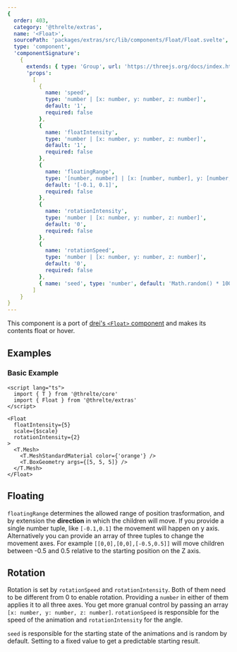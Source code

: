 ```yaml
---
{
  order: 403,
  category: '@threlte/extras',
  name: '<Float>',
  sourcePath: 'packages/extras/src/lib/components/Float/Float.svelte',
  type: 'component',
  'componentSignature':
    {
      extends: { type: 'Group', url: 'https://threejs.org/docs/index.html#api/en/objects/Group' },
      'props':
        [
          {
            name: 'speed',
            type: 'number | [x: number, y: number, z: number]',
            default: '1',
            required: false
          },
          {
            name: 'floatIntensity',
            type: 'number | [x: number, y: number, z: number]',
            default: '1',
            required: false
          },
          {
            name: 'floatingRange',
            type: '[number, number] | [x: [number, number], y: [number, number], z: [number, number]]',
            default: '[-0.1, 0.1]',
            required: false
          },
          {
            name: 'rotationIntensity',
            type: 'number | [x: number, y: number, z: number]',
            default: '0',
            required: false
          },
          {
            name: 'rotationSpeed',
            type: 'number | [x: number, y: number, z: number]',
            default: '0',
            required: false
          },
          { name: 'seed', type: 'number', default: 'Math.random() * 10000', required: false }
        ]
    }
}
---
```


This component is a port of [drei's `<Float>` component](https://github.com/pmndrs/drei#float) and makes its contents float or hover.

<Example path="extras/float" />

## Examples

### Basic Example

```svelte title="FloatingMesh.svelte"
<script lang="ts">
  import { T } from '@threlte/core'
  import { Float } from '@threlte/extras'
</script>

<Float
  floatIntensity={5}
  scale={$scale}
  rotationIntensity={2}
>
  <T.Mesh>
    <T.MeshStandardMaterial color={'orange'} />
    <T.BoxGeometry args={[5, 5, 5]} />
  </T.Mesh>
</Float>
```

## Floating

`floatingRange` determines the allowed range of position trasformation, and by extension the **direction** in which the children will move. If you provide a single number tuple, like `[-0.1,0.1]` the movement will happen on y axis. Alternatively you can provide an array of three tuples to change the movement axes. For example `[[0,0],[0,0],[-0.5,0.5]]` will move children between -0.5 and 0.5 relative to the starting position on the Z axis.

## Rotation

Rotation is set by `rotationSpeed` and `rotationIntensity`. Both of them need to be different from 0 to enable rotation. Providing a `number` in either of them applies it to all three axes. You get more granual control by passing an array `[x: number, y: number, z: number]`. `rotationSpeed` is responsible for the speed of the animation and `rotationIntensity` for the angle.

`seed` is responsible for the starting state of the animations and is random by default. Setting to a fixed value to get a predictable starting result.
